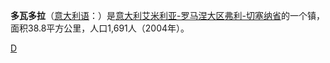 '''多瓦多拉'''（[[意大利语|意大利语]]：'''{{lang|it|Dovadola}}'''）是[[意大利|意大利]][[艾米利亚-罗马涅大区|艾米利亚-罗马涅大区]][[弗利-切塞纳省|弗利-切塞纳省]]的一个镇，面积38.8平方公里，人口1,691人（2004年）。

{{Province of Forli-Cesena}}

{{弗利-切塞納省市鎮}}

[[Category:弗利-切塞納省市鎮|D]]


{{Italy-geo-stub}}